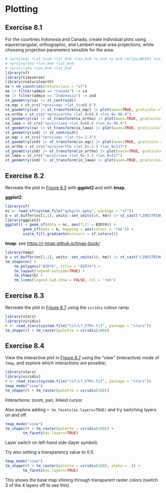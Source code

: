 # Plotting

## Exercise 8.1 {-}

For the countries Indonesia and Canada, create individual plots using
equirectangular, orthographic, and Lambert equal area projections,
while choosing projection parameters sensible for the area.

```r
# +proj=eqc +lat_ts=0 +lat_0=0 +lon_0=0 +x_0=0 +y_0=0 +ellps=WGS84 +units=m
# +proj=ortho +lon_0=0 +lat_0=0
# +proj=laea +lon_0=0 +lat_0=0
library(sf)
library(tidyverse)
library(rnaturalearth)
ne = ne_countries(returnclass = "sf")
ne |> filter(admin == "Canada") -> ca
ne |> filter(admin == "Indonesia") -> ind
st_geometry(ca) |> st_centroid()
ca_eqc = st_crs("+proj=eqc +lat_ts=60.6")
st_geometry(ca) |> st_transform(ca_eqc) |> plot(axes=TRUE, graticule =TRUE)
ca_ortho = st_crs("+proj=ortho +lat_0=60.6 +lon_0=-96.4")
st_geometry(ca) |> st_transform(ca_ortho) |> plot(axes=TRUE, graticule=TRUE)
ca_laea = st_crs("+proj=laea +lat_0=60.6 +lon_0=-96.4")
st_geometry(ca) |> st_transform(ca_laea) |> plot(axes=TRUE, graticule=TRUE)
st_geometry(ind) |> st_centroid()
in_eqc = st_crs("+proj=eqc +lat_ts=-2.3")
st_geometry(ind) |> st_transform(in_eqc) |> plot(axes=TRUE, graticule =TRUE)
in_ortho = st_crs("+proj=ortho +lat_0=-2.3 +lon_0=117")
st_geometry(ind) |> st_transform(in_ortho) |> plot(axes=TRUE, graticule=TRUE)
in_laea = st_crs("+proj=laea +lat_0=-2.3 +lon_0=117")
st_geometry(ind) |> st_transform(in_laea) |> plot(axes=TRUE, graticule=TRUE)
```

## Exercise 8.2 {-}

Recreate the plot in [Figure
8.3](https://r-spatial.org/book/08-Plotting.html#fig-figreset)
with **ggplot2** and with **tmap**.

**ggplot2**:
```r
library(sf)
nc <- read_sf(system.file("gpkg/nc.gpkg", package = "sf"))
b = st_buffer(nc[1,1], units::set_units(10, km)) |> st_cast("LINESTRING")
library(ggplot2)
ggplot() + geom_sf(data = nc, aes(fill = BIR74)) +
		geom_sf(data = b, mapping = aes(colour = 'red')) +
		scale_fill_gradientn(colours = sf.colors())
```

**tmap**: see <https://r-tmap.github.io/tmap-book/>
```r
library(tmap)
b = st_buffer(nc[1,1], units::set_units(10, km)) |> st_cast("LINESTRING")
tm_shape(nc) + 
	tm_polygons("BIR74", title = "BIR74") + 
	tm_layout(legend.outside=TRUE) +
	tm_shape(b) +
	tm_lines(legend.lwd.show = FALSE, col = 'red')
```

## Exercise 8.3 {-}

Recreate the plot in [Figure
8.7](https://r-spatial.org/book/08-Plotting.html#fig-tmapstars)
using the `viridis` colour ramp.

```r
library(stars)
library(viridis)
r <- read_stars(system.file("tif/L7_ETMs.tif", package = "stars"))
tm_shape(r) + tm_raster(palette = viridis(100))
```

## Exercise 8.4 {-}

View the interactive plot in [Figure
8.7](https://r-spatial.org/book/08-Plotting.html#fig-tmapstars)
using the "view" (interactive) mode of `tmap`, and explore which
interactions are possible;

```r
library(stars)
library(viridis)
r <- read_stars(system.file("tif/L7_ETMs.tif", package = "stars"))
tmap_mode("view")
tm_shape(r) + tm_raster(palette = viridis(100))
```
Interactions: zoom, pan, linked cursor.

Also explore adding `+ tm_facets(as.layers=TRUE)` and try switching
layers on and off.
```r
tmap_mode("view")
tm_shape(r) + tm_raster(palette = viridis(100)) + 
		tm_facets(as.layers=TRUE)
```
Layer switch on left-hand side (layer symbol).

Try also setting a transparency value to 0.5.
```r
tmap_mode("view")
tm_shape(r) + tm_raster(palette = viridis(100), alpha = .5) + 
		tm_facets(as.layers=TRUE)
```
This shows the base map shining through transparent raster colors 
(switch 3 of the 4 layers off to see this).
